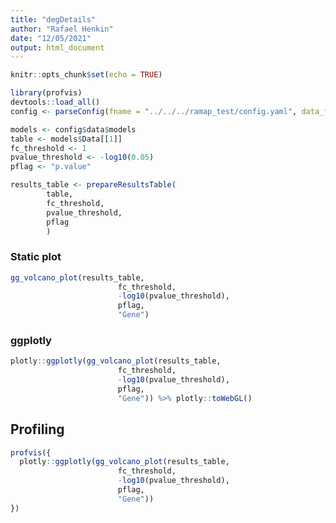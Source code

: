 ```yaml
---
title: "degDetails"
author: "Rafael Henkin"
date: "12/05/2021"
output: html_document
---
```


```r
knitr::opts_chunk$set(echo = TRUE)
```


```r
library(profvis)
devtools::load_all()
config <- parseConfig(fname = "../../../ramap_test/config.yaml", data_folder = "../../../ramap_test")
```

```r
models <- config$data$models
table <- models$Data[[1]]
fc_threshold <- 1
pvalue_threshold <- -log10(0.05) 
pflag <- "p.value"

results_table <- prepareResultsTable(
        table,
        fc_threshold,
        pvalue_threshold,
        pflag
        )

```

### Static plot

```r
gg_volcano_plot(results_table,
                        fc_threshold,
                        -log10(pvalue_threshold),
                        pflag,
                        "Gene")
```

### ggplotly

```r
plotly::ggplotly(gg_volcano_plot(results_table,
                        fc_threshold,
                        -log10(pvalue_threshold),
                        pflag,
                        "Gene")) %>% plotly::toWebGL()
```

## Profiling

```r
profvis({ 
  plotly::ggplotly(gg_volcano_plot(results_table,
                        fc_threshold,
                        -log10(pvalue_threshold),
                        pflag,
                        "Gene"))
})
```